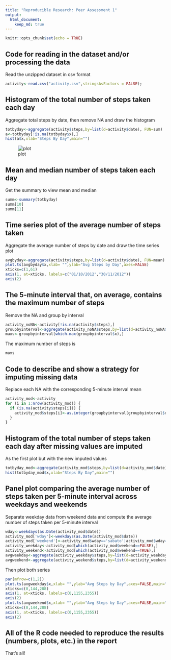 ```yaml
---
title: "Reproducible Research: Peer Assessment 1"
output: 
  html_document:
    keep_md: true
---
```

```r
knitr::opts_chunk$set(echo = TRUE)
```

## Code for reading in the dataset and/or processing the data

Read the unzipped dataset in csv format
```r
activity<-read.csv("activity.csv",stringsAsFactors = FALSE);
```
## Histogram of the total number of steps taken each day

Aggregate total steps by date, then remove NA and draw the histogram

```r
totbyday<-aggregate(activity$steps,by=list(d=activity$date), FUN=sum)
a<-totbyday[!is.na(totbyday$x),]
hist(a$x,xlab="Steps By Day",main="")
```
![plot](instruction_fig/hist1.png) 

## Mean and median number of steps taken each day

Get the summary to view mean and median

```r
summ<-summary(totbyday)
summ[10]
summ[11]
```

## Time series plot of the average number of steps taken

Aggregate the average number of steps by date and draw the time series plot

```r
avgbyday<-aggregate(activity$steps,by=list(d=activity$date), FUN=mean)
plot.ts(avgbyday$x,xlab= "",ylab="Avg Steps by Day",axes=FALSE)
xticks=c(1,61)
axis(1, at=xticks, labels=c("01/10/2012","30/11/2012"))
axis(2)
```

## The 5-minute interval that, on average, contains the maximum number of steps

Remove the NA and group by interval
```r
activity_noNA<-activity[!is.na(activity$steps),]
groupbyinterval<-aggregate(activity_noNA$steps,by=list(d=activity_noNA$interval), FUN=mean)
maxs<-groupbyinterval[which.max(groupbyinterval$x),]
```

The maximum number of steps is
```r
maxs
```

## Code to describe and show a strategy for imputing missing data

Replace each NA with the corresponding 5-minute interval mean
```r
activity_mod<-activity
for (i in 1:nrow(activity_mod)) {
  if (is.na(activity$steps[i])) {
    activity_mod$steps[i]<-as.integer(groupbyinterval[groupbyinterval$d==activity_mod$interval[i],][2])
  }
}
```

## Histogram of the total number of steps taken each day after missing values are imputed

As the first plot but with the new imputed values
```r
totbyday_mod<-aggregate(activity_mod$steps,by=list(d=activity_mod$date), FUN=sum)
hist(totbyday_mod$x,xlab="Steps By Day",main="")
```

## Panel plot comparing the average number of steps taken per 5-minute interval across weekdays and weekends

Separate weekday data from weekend data and compute the average number of steps taken per 5-minute interval

```r
wday<-weekdays(as.Date(activity_mod$date))
activity_mod['wday']<-weekdays(as.Date(activity_mod$date))
activity_mod['weekend']<-activity_mod$wday=='sabato'|activity_mod$wday=='domenica'
activity_weekday<-activity_mod[which(activity_mod$weekend==FALSE),]
activity_weekend<-activity_mod[which(activity_mod$weekend==TRUE),]
avgweekday<-aggregate(activity_weekday$steps,by=list(d=activity_weekday$interval), FUN=mean)
avgweekend<-aggregate(activity_weekend$steps,by=list(d=activity_weekend$interval), FUN=mean)
```

Then plot both series

```r
par(mfrow=c(1,2))
plot.ts(avgweekday$x,xlab= "",ylab="Avg Steps by Day",axes=FALSE,main="WEEKDAYS")
xticks=c(0,144,288)
axis(1, at=xticks, labels=c(0,1155,2355))
axis(2)
plot.ts(avgweekend$x,xlab= "",ylab="Avg Steps by Day",axes=FALSE,main="WEEKEND")
xticks=c(0,144,288)
axis(1, at=xticks, labels=c(0,1155,2355))
axis(2)
```

## All of the R code needed to reproduce the results (numbers, plots, etc.) in the report

That's all!
